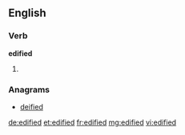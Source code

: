 ==English==

===Verb===
'''edified'''

# {{past of|[[edify]]}}

===Anagrams===
* [[deified#English|deified]]

[[de:edified]]
[[et:edified]]
[[fr:edified]]
[[mg:edified]]
[[vi:edified]]
